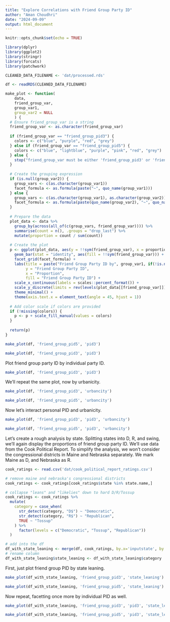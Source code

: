 ```yaml
---
title: "Explore Correlations with Friend Group Party ID"
author: "Aman Choudhri"
date: "2024-09-09"
output: html_document
---
```


```r
knitr::opts_chunk$set(echo = TRUE)
```


```r
library(dplyr)
library(ggplot2)
library(stringr)
library(forcats)
library(patchwork)
```

```r
CLEANED_DATA_FILENAME <- 'dat/processed.rds'

df <- readRDS(CLEANED_DATA_FILENAME)
```

```r
make_plot <- function(
    data,
    friend_group_var,
    group_var1,
    group_var2 = NULL
    ) {
  # Ensure friend_group_var is a string
  friend_group_var <- as.character(friend_group_var)
  
  if (friend_group_var == "friend_group_pid3") {
    colors <- c("blue", "purple", "red", "grey")
  } else if (friend_group_var == "friend_group_pid5") {
    colors <- c("blue", "lightblue", "purple", "pink", "red", "grey")
  } else {
    stop("friend_group_var must be either 'friend_group_pid3' or 'friend_group_pid5'")
  }
  
  # Create the grouping expression
  if (is.null(group_var2)) {
    group_vars <- c(as.character(group_var1))
    facet_formula <- as.formula(paste("~", quo_name(group_var1)))
  } else {
    group_vars <- c(as.character(group_var1), as.character(group_var2))
    facet_formula <- as.formula(paste(quo_name(group_var2), "~", quo_name(group_var1)))
  }
  
  # Prepare the data
  plot_data <- data %>%
    group_by(across(all_of(c(group_vars, friend_group_var)))) %>%
    summarise(count = n(), .groups = "drop_last") %>%
    mutate(proportion = count / sum(count))
  
  # Create the plot
  p <- ggplot(plot_data, aes(y = !!sym(friend_group_var), x = proportion)) +
    geom_bar(stat = "identity", aes(fill = !!sym(friend_group_var))) +
    facet_grid(facet_formula) +
    labs(title = paste("Friend Group Party ID by", group_var1, if(!is.null(group_var2)) paste("and", group_var2)),
         y = "Friend Group Party ID",
         x = "Proportion",
         fill = "Friend Group Party ID") +
    scale_x_continuous(labels = scales::percent_format()) +
    scale_y_discrete(limits = rev(levels(plot_data[[friend_group_var]]))) +
    theme_minimal() +
    theme(axis.text.x = element_text(angle = 45, hjust = 1))
  
  # Add color scale if colors are provided
  if (!missing(colors)) {
    p <- p + scale_fill_manual(values = colors)
  }
  
  return(p)
}
```

```r
make_plot(df, 'friend_group_pid5', 'pid3')
```
```r
make_plot(df, 'friend_group_pid3', 'pid3')
```

Plot friend group party ID by individual party ID.

```r
make_plot(df, 'friend_group_pid3', 'pid3')
```

We'll repeat the same plot, now by urbanicity.

```r
make_plot(df, 'friend_group_pid3', 'urbancity')
```
```r
make_plot(df, 'friend_group_pid5', 'urbancity')
```

Now let's interact personal PID and urbanicity.

```r
make_plot(df, 'friend_group_pid3', 'pid3', 'urbancity')
```

```r
make_plot(df, 'friend_group_pid5', 'pid3', 'urbancity')
```

Let's create a rough analysis by state. Splitting states into D, R, and swing,
we'll again display the proportions of friend group party ID. We'll
use data from the Cook Political Report. To simplify the analysis, we won't
consider the congressional districts in Maine and Nebraska separately. We mark
Maine as D, and Nebraska as R.

```r
cook_ratings <- read.csv('dat/cook_political_report_ratings.csv')

# remove maine and nebraska's congressional districts
cook_ratings <- cook_ratings[cook_ratings$state %in% state.name,]

# collapse "leans" and "likelies" down to hard D/R/Tossup
cook_ratings <- cook_ratings %>%
  mutate(
    category = case_when(
      str_detect(category, "D$") ~ "Democratic",
      str_detect(category, "R$") ~ "Republican",
      TRUE ~ "Tossup"
    ) %>%
      factor(levels = c("Democratic", "Tossup", "Republican"))
  )

# add into the df
df_with_state_leaning <- merge(df, cook_ratings, by.x='inputstate', by.y='state')
# rename column
df_with_state_leaning$state_leaning <- df_with_state_leaning$category
```

First, just plot friend group PID by state leaning.
```r
make_plot(df_with_state_leaning, 'friend_group_pid3', 'state_leaning')
```

```r
make_plot(df_with_state_leaning, 'friend_group_pid5', 'state_leaning')
```

Now repeat, facetting once more by individual PID as well.

```r
make_plot(df_with_state_leaning, 'friend_group_pid3', 'pid3', 'state_leaning')
```

```r
make_plot(df_with_state_leaning, 'friend_group_pid5', 'pid3', 'state_leaning')
```